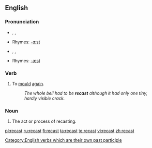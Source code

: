 ==English==

===Pronunciation===
* {{enPR|rē-käst'}}, {{IPA|/riːˈkɑːst/}}, {{SAMPA|/ri:"kA:st/}}
* Rhymes: [[Rhymes:English:-ɑːst|-ɑːst]]
* {{enPR|rē-kăst'}}, {{IPA|/riːˈkæst/}}, {{SAMPA|/ri:"k{st/}}
* Rhymes: [[Rhymes:English:-æst|-æst]]

===Verb===
{{en-verb|recasts|recasting|recast}}

# To [[mould]] [[again]].
#: ''The whole bell had to be '''recast''' although it had only one tiny, hardly visible crack.''

===Noun===
{{en-noun}}

# The act or process of recasting.

[[Category:English verbs which are their own past participle]]

[[pl:recast]]
[[ru:recast]]
[[fi:recast]]
[[ta:recast]]
[[te:recast]]
[[vi:recast]]
[[zh:recast]]